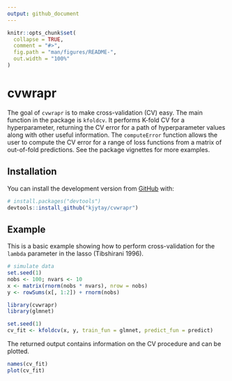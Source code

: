 ```yaml
---
output: github_document
---
```


<!-- README.md is generated from README.Rmd. Please edit that file -->

```r
knitr::opts_chunk$set(
  collapse = TRUE,
  comment = "#>",
  fig.path = "man/figures/README-",
  out.width = "100%"
)
```

# cvwrapr

<!-- badges: start -->
<!-- badges: end -->

The goal of `cvwrapr` is to make cross-validation (CV) easy. The main function in the package is `kfoldcv`. It performs K-fold CV for a hyperparameter, returning the CV error for a path of hyperparameter values along with other useful information. The `computeError` function allows the user to compute the CV error for a range of loss functions from a matrix of out-of-fold predictions. See the package vignettes for more examples.

## Installation

You can install the development version from [GitHub](https://github.com/) with:

``` r
# install.packages("devtools")
devtools::install_github("kjytay/cvwrapr")
```

## Example

This is a basic example showing how to perform cross-validation for the `lambda` parameter in the lasso (Tibshirani 1996).

```r
# simulate data
set.seed(1)
nobs <- 100; nvars <- 10
x <- matrix(rnorm(nobs * nvars), nrow = nobs)
y <- rowSums(x[, 1:2]) + rnorm(nobs)

library(cvwrapr)
library(glmnet)

set.seed(1)
cv_fit <- kfoldcv(x, y, train_fun = glmnet, predict_fun = predict)
```

The returned output contains information on the CV procedure and can be plotted.
```r
names(cv_fit)
plot(cv_fit)
```
